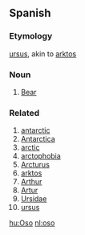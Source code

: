 ==Spanish==
===Etymology===
{{la}} [[ursus]], akin to {{el}} [[arktos]]
===Noun===
#[[Bear]]

=== Related ===
#[[antarctic]]
#[[Antarctica]]
#[[arctic]]
#[[arctophobia]]
#[[Arcturus]]
#[[arktos]]
#[[Arthur]]
#[[Artur]]
#[[Ursidae]]
#[[ursus]]

[[hu:Oso]]
[[nl:oso]]
